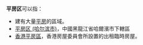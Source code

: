 '''平房区'''可以指：
*建有大量[[平房|平房]]的區域。
*[[平房区_(哈尔滨市)|平房区 (哈尔滨市)]]，中國黑龍江省哈爾濱市下轄區
*[[香港平房區|香港平房區]]，香港房屋委員會所設置的出租臨時房屋。

{{disambig|Cat=三字建築物消歧義}}